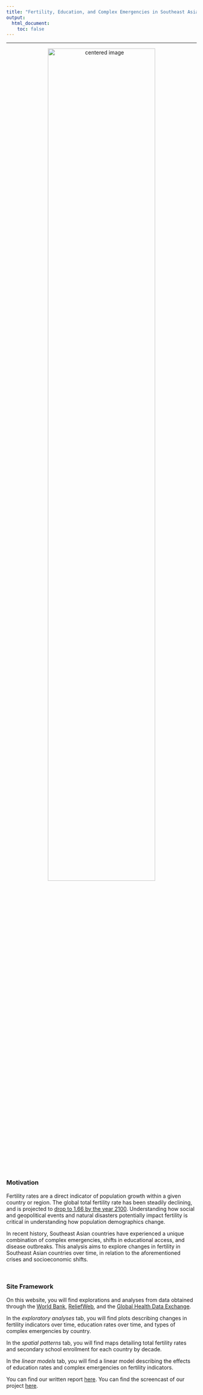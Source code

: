 ```yaml
---
title: "Fertility, Education, and Complex Emergencies in Southeast Asia"
output: 
  html_document:
    toc: false
---
```


----------------- 

<center>
<img src="map.png" alt="centered image" style = "width:75%" >
</center>


&nbsp;  

### Motivation

Fertility rates are a direct indicator of population growth within a given country or region. The global total fertility rate has been steadily declining, and is projected to [drop to 1.66 by the year 2100](https://www.thelancet.com/journals/lancet/article/PIIS0140-6736(20)30677-2/fulltext). Understanding how social and geopolitical events and  natural disasters potentially impact fertility is critical in understanding how population demographics change.

In recent history, Southeast Asian countries have experienced a unique combination of complex emergencies, shifts in educational access, and disease outbreaks. This analysis aims to explore changes in fertility in Southeast Asian countries over time, in relation to the aforementioned crises and socioeconomic shifts. 

&nbsp;  

### Site Framework

On this website, you will find explorations and analyses from data obtained through the [World Bank](https://datatopics.worldbank.org/education/), [ReliefWeb](https://reliefweb.int/disasters), and the  [Global Health Data Exchange](http://ghdx.healthdata.org/record/ihme-data/gbd-2019-fertility-estimates-1950-2019).

In the *exploratory analyses* tab, you will find plots describing changes in fertility indicators over time, education rates over time, and types of complex emergencies by country. 

In the *spatial patterns* tab, you will find maps detailing total fertility rates and secondary school enrollment for each country by decade. 

In the *linear models* tab, you will find a linear model describing the effects of education rates and complex emergencies on fertility indicators. 

You can find our written report [here](project_report.html). You can find the screencast of our project [here](https://www.youtube.com/watch?v=jx8xVy4DKI4&feature=youtu.be).




